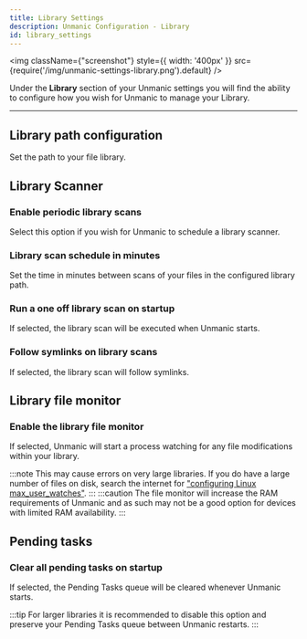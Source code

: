 ```yaml
---
title: Library Settings
description: Unmanic Configuration - Library
id: library_settings
---
```



<img className={"screenshot"} style={{ width: '400px' }} src={require('/img/unmanic-settings-library.png').default} />

Under the **Library** section of your Unmanic settings you will find the ability to configure 
how you wish for Unmanic to manage your Library.

---


## Library path configuration

Set the path to your file library.

## Library Scanner

### Enable periodic library scans
Select this option if you wish for Unmanic to schedule a library scanner.

### Library scan schedule in minutes
Set the time in minutes between scans of your files in the configured library path.

### Run a one off library scan on startup
If selected, the library scan will be executed when Unmanic starts.

### Follow symlinks on library scans
If selected, the library scan will follow symlinks.

## Library file monitor

### Enable the library file monitor
If selected, Unmanic will start a process watching for any file modifications within your library.

:::note
This may cause errors on very large libraries. 
If you do have a large number of files on disk, search the internet for ["configuring Linux max_user_watches"](https://www.google.com/search?q=configuring+Linux+max_user_watches).
:::
:::caution
The file monitor will increase the RAM requirements of Unmanic and as such may not be a good option for
devices with limited RAM availability.
:::

## Pending tasks

### Clear all pending tasks on startup
If selected, the Pending Tasks queue will be cleared whenever Unmanic starts.

:::tip
For larger libraries it is recommended to disable this option and preserve your Pending Tasks queue between Unmanic restarts.
:::
